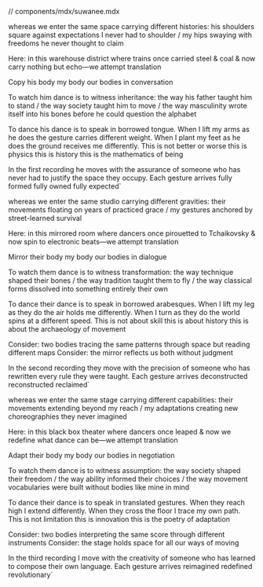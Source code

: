 // components/mdx/suwanee.mdx

whereas we enter the same space carrying different histories: his shoulders square against expectations I never had to shoulder / my hips swaying with freedoms he never thought to claim

Here: in this warehouse district where trains once carried steel & coal & now carry nothing but echo—we attempt translation

Copy                his body
                                    my body
                                                        our bodies in conversation

To watch him dance is to witness inheritance: the way his father taught him to stand / the way society taught him to move / the way masculinity wrote itself into his bones before he could question the alphabet

To dance his dance is to speak in borrowed tongue. When I lift my arms as he does the gesture carries different weight. When I plant my feet as he does the ground receives me differently. This is not better or worse this is physics 
this is history this is the mathematics of being

In the first recording he moves with the assurance of someone who has never had to justify the space they occupy. Each gesture arrives fully formed fully owned fully expected`

whereas we enter the same studio carrying different gravities: their movements floating on years of practiced grace / my gestures anchored by street-learned survival

Here: in this mirrored room where dancers once pirouetted to Tchaikovsky & now spin to electronic beats—we attempt translation

Mirror              their body
                                    my body
                                                        our bodies in dialogue

To watch them dance is to witness transformation: the way technique shaped their bones / the way tradition taught them to fly / the way classical forms dissolved into something entirely their own

To dance their dance is to speak in borrowed arabesques. When I lift my leg as they do the air holds me differently. When I turn as they do the world spins at a different speed. This is not about skill this is about history this is about the archaeology of movement

Consider: two bodies tracing the same patterns through space but reading different maps
Consider: the mirror reflects us both without judgment

In the second recording they move with the precision of someone who has rewritten every rule they were taught. Each gesture arrives deconstructed reconstructed reclaimed`

whereas we enter the same stage carrying different capabilities: their movements extending beyond my reach / my adaptations creating new choreographies they never imagined

Here: in this black box theater where dancers once leaped & now we redefine what dance can be—we attempt translation

Adapt               their body
                                    my body
                                                        our bodies in negotiation

To watch them dance is to witness assumption: the way society shaped their freedom / the way ability informed their choices / the way movement vocabularies were built without bodies like mine in mind

To dance their dance is to speak in translated gestures. When they reach high I extend differently. When they cross the floor I trace my own path. This is not limitation this is innovation this is the poetry of adaptation

Consider: two bodies interpreting the same score through different instruments
Consider: the stage holds space for all our ways of moving

In the third recording I move with the creativity of someone who has learned to compose their own language. Each gesture arrives reimagined redefined revolutionary`